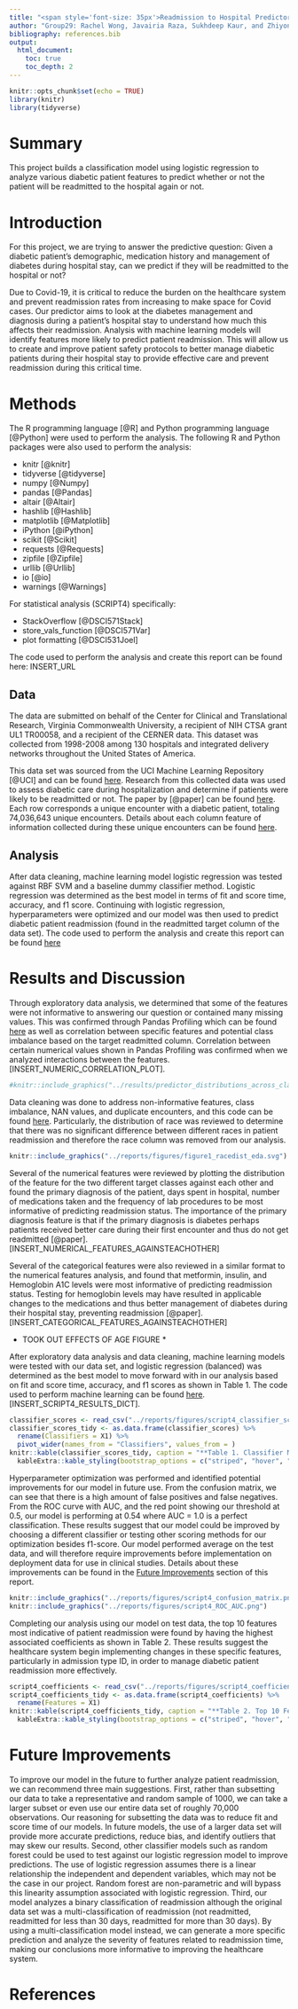 ```yaml
---
title: "<span style='font-size: 35px'>Readmission to Hospital Predictor for Diabetic Patients</style>"
author: "Group29: Rachel Wong, Javairia Raza, Sukhdeep Kaur, and Zhiyong Wang"
bibliography: references.bib
output: 
  html_document:
    toc: true
    toc_depth: 2
---
```


```r
knitr::opts_chunk$set(echo = TRUE)
library(knitr)
library(tidyverse)
```

# Summary

This project builds a classification model using logistic regression to analyze various diabetic patient features to predict whether or not the patient will be readmitted to the hospital again or not. 

# Introduction

For this project, we are trying to answer the predictive question: Given a diabetic patient’s demographic, medication history and management of diabetes during hospital stay, can we predict if they will be readmitted to the hospital or not? 

Due to Covid-19, it is critical to reduce the burden on the healthcare system and prevent readmission rates from increasing to make space for Covid cases. Our predictor aims to look at the diabetes management and diagnosis during a patient’s hospital stay to understand how much this affects their readmission. Analysis with machine learning models will identify features more likely to predict patient readmission. This will allow us to create and improve patient safety protocols to better manage diabetic patients during their hospital stay to provide effective care and prevent readmission during this critical time.

# Methods

The R programming language [@R] and Python programming language [@Python] were used to perform the analysis. The following R and Python packages were also used to perform the analysis:

* knitr [@knitr]
* tidyverse [@tidyverse]
* numpy [@Numpy]
* pandas [@Pandas]
* altair [@Altair]
* hashlib [@Hashlib]
* matplotlib [@Matplotlib]
* iPython [@iPython]
* scikit [@Scikit]
* requests [@Requests]
* zipfile [@Zipfile]
* urllib [@Urllib]
* io [@io]
* warnings [@Warnings]

For statistical analysis (SCRIPT4) specifically:

* StackOverflow [@DSCI571Stack]
* store_vals_function [@DSCI571Var]
* plot formatting [@DSCI531Joel]

The code used to perform the analysis and create this report can be found here: INSERT_URL

## Data

The data are submitted on behalf of the Center for Clinical and Translational Research, Virginia Commonwealth University, a recipient of NIH CTSA grant UL1 TR00058, and a recipient of the CERNER data. This dataset was collected from 1998-2008 among 130 hospitals and integrated delivery networks throughout the United States of America. 

This data set was sourced from the UCI Machine Learning Repository [@UCI] and can be found [here](https://archive.ics.uci.edu/ml/datasets/diabetes+130-us+hospitals+for+years+1999-2008#). Research from this collected data was used to assess diabetic care during hospitalization and determine if patients were likely to be readmitted or not. The paper by [@paper] can be found [here](https://www.hindawi.com/journals/bmri/2014/781670/). Each row corresponds a unique encounter with a diabetic patient, totaling 74,036,643 unique encounters. Details about each column feature of information collected during these unique encounters can be found [here](https://www.hindawi.com/journals/bmri/2014/781670/tab1/). 

## Analysis

After data cleaning, machine learning model logistic regression was tested against RBF SVM and a baseline dummy classifier method. Logistic regression was determined as the best model in terms of fit and score time, accuracy, and f1 score. Continuing with logistic regression, hyperparameters were optimized and our model was then used to predict diabetic patient readmission (found in the readmitted target column of the data set). The code used to perform the analysis and create this report can be found [here](INSERT_URL_TO_SCRIPT_4)

# Results and Discussion

Through exploratory data analysis, we determined that some of the features were not informative to answering our question or contained many missing values. This was confirmed through Pandas Profiling which can be found [here](INSERT_URL_TO_PANDAS?_OR_SCRIPT_3) as well as correlation between specific features and potential class imbalance based on the target readmitted column. Correlation between certain numerical values shown in Pandas Profiling was confirmed when we analyzed interactions between the features. [INSERT_NUMERIC_CORRELATION_PLOT]. 

```r
#knitr::include_graphics("../results/predictor_distributions_across_class.png")
```

Data cleaning was done to address non-informative features, class imbalance, NAN values, and duplicate encounters, and this code can be found [here](INTERT_URL_TO_SCRIPT_2). Particularly, the distribution of race was reviewed to determine that there was no significant difference between different races in patient readmission and therefore the race column was removed from our analysis.


```r
knitr::include_graphics("../reports/figures/figure1_racedist_eda.svg")
```


Several of the numerical features were reviewed by plotting the distribution of the feature for the two different target classes against each other and found the primary diagnosis of the patient, days spent in hospital, number of medications taken and the frequency of lab procedures to be most informative of predicting readmission status. The importance of the primary diagnosis feature is that if the primary diagnosis is diabetes perhaps patients received better care during their first encounter and thus do not get readmitted [@paper]. [INSERT_NUMERICAL_FEATURES_AGAINSTEACHOTHER]

Several of the categorical features were also reviewed in a similar format to the numerical features analysis, and found that metformin, insulin, and Hemoglobin A1C levels were most informative of predicting readmission status. Testing for hemoglobin levels may have resulted in applicable changes to the medications and thus better management of diabetes during their hospital stay, preventing readmission [@paper]. [INSERT_CATEGORICAL_FEATURES_AGAINSTEACHOTHER]

* TOOK OUT EFFECTS OF AGE FIGURE *

After exploratory data analysis and data cleaning, machine learning models were tested with our data set, and logistic regression (balanced) was determined as the best model to move forward with in our analysis based on fit and score time, accuracy, and f1 scores as shown in Table 1. The code used to perform machine learning can be found [here](INSERT_URL_TO_SCRIPT_4). [INSERT_SCRIPT4_RESULTS_DICT]. 

```r
classifier_scores <- read_csv("../reports/figures/script4_classifier_scores.csv") 
classifier_scores_tidy <- as.data.frame(classifier_scores) %>%
  rename(Classifiers = X1) %>%
  pivot_wider(names_from = "Classifiers", values_from = )
knitr::kable(classifier_scores_tidy, caption = "**Table 1. Classifier Models and Their Associated Times and Scores**") %>% 
  kableExtra::kable_styling(bootstrap_options = c("striped", "hover", "condensed","responsive"))
```

Hyperparameter optimization was performed and identified potential improvements for our model in future use. From the confusion matrix, we can see that there is a high amount of false positives and false negatives. From the ROC curve with AUC, and the red point showing our threshold at 0.5, our model is performing at 0.54 where AUC = 1.0 is a perfect classification. These results suggest that our model could be improved by choosing a different classifier or testing other scoring methods for our optimization besides f1-score. Our model performed average on the test data, and will therefore require improvements before implementation on deployment data for use in clinical studies. Details about these improvements can be found in the [Future Improvements] section of this report. 


```r
knitr::include_graphics("../reports/figures/script4_confusion_matrix.png")
knitr::include_graphics("../reports/figures/script4_ROC_AUC.png")
```


Completing our analysis using our model on test data, the top 10 features most indicative of patient readmission were found by having the highest associated coefficients as shown in Table 2. These results suggest the healthcare system begin implementing changes in these specific features, particularly in admission type ID, in order to manage diabetic patient readmission more effectively. 


```r
script4_coefficients <- read_csv("../reports/figures/script4_coefficients.csv") 
script4_coefficients_tidy <- as.data.frame(script4_coefficients) %>%
  rename(Features = X1)
knitr::kable(script4_coefficients_tidy, caption = "**Table 2. Top 10 Features Most Indicative of Patient Readmission**") %>% 
  kableExtra::kable_styling(bootstrap_options = c("striped", "hover", "condensed","responsive"))
```

# Future Improvements

To improve our model in the future to further analyze patient readmission, we can recommend three main suggestions. First, rather than subsetting our data to take a representative and random sample of 1000, we can take a larger subset or even use our entire data set of roughly 70,000 observations. Our reasoning for subsetting the data was to reduce fit and score time of our models. In future models, the use of a larger data set will provide more accurate predictions, reduce bias, and identify outliers that may skew our results. Second, other classifier models such as random forest could be used to test against our logistic regression model to improve predictions. The use of logistic regression assumes there is a linear relationship the independent and dependent variables, which may not be the case in our project. Random forest are non-parametric and will bypass this linearity assumption associated with logistic regression. Third, our model analyzes a binary classification of readmission although the original data set was a multi-classification of readmission (not readmitted, readmitted for less than 30 days, readmitted for more than 30 days). By using a multi-classification model instead, we can generate a more specific prediction and analyze the severity of features related to readmission time, making our conclusions more informative to improving the healthcare system.

# References



